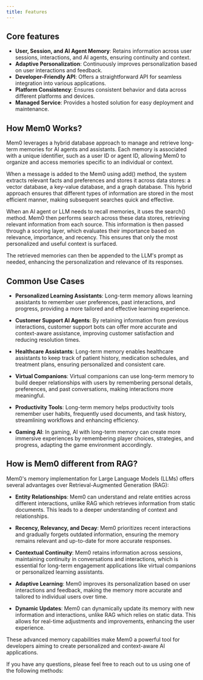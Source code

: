 ```yaml
---
title: Features
---
```


## Core features

- **User, Session, and AI Agent Memory**: Retains information across user sessions, interactions, and AI agents, ensuring continuity and context.
- **Adaptive Personalization**: Continuously improves personalization based on user interactions and feedback.
- **Developer-Friendly API**: Offers a straightforward API for seamless integration into various applications.
- **Platform Consistency**: Ensures consistent behavior and data across different platforms and devices.
- **Managed Service**: Provides a hosted solution for easy deployment and maintenance.


## How Mem0 Works?

Mem0 leverages a hybrid database approach to manage and retrieve long-term memories for AI agents and assistants. Each memory is associated with a unique identifier, such as a user ID or agent ID, allowing Mem0 to organize and access memories specific to an individual or context.

When a message is added to the Mem0 using add()  method, the system extracts relevant facts and preferences and stores it across data stores: a vector database, a key-value database, and a graph database. This hybrid approach ensures that different types of information are stored in the most efficient manner, making subsequent searches quick and effective.

When an AI agent or LLM needs to recall memories, it uses the search() method. Mem0 then performs search across these data stores, retrieving relevant information from each source. This information is then passed through a scoring layer, which evaluates their importance based on relevance, importance, and recency. This ensures that only the most personalized and useful context is surfaced.

The retrieved memories can then be appended to the LLM's prompt as needed, enhancing the personalization and relevance of its responses.


## Common Use Cases

- **Personalized Learning Assistants**: Long-term memory allows learning assistants to remember user preferences, past interactions, and progress, providing a more tailored and effective learning experience.

- **Customer Support AI Agents**: By retaining information from previous interactions, customer support bots can offer more accurate and context-aware assistance, improving customer satisfaction and reducing resolution times.

- **Healthcare Assistants**: Long-term memory enables healthcare assistants to keep track of patient history, medication schedules, and treatment plans, ensuring personalized and consistent care.

- **Virtual Companions**: Virtual companions can use long-term memory to build deeper relationships with users by remembering personal details, preferences, and past conversations, making interactions more meaningful.

- **Productivity Tools**: Long-term memory helps productivity tools remember user habits, frequently used documents, and task history, streamlining workflows and enhancing efficiency.

- **Gaming AI**: In gaming, AI with long-term memory can create more immersive experiences by remembering player choices, strategies, and progress, adapting the game environment accordingly.

## How is Mem0 different from RAG?

Mem0's memory implementation for Large Language Models (LLMs) offers several advantages over Retrieval-Augmented Generation (RAG):

- **Entity Relationships**: Mem0 can understand and relate entities across different interactions, unlike RAG which retrieves information from static documents. This leads to a deeper understanding of context and relationships.

- **Recency, Relevancy, and Decay**: Mem0 prioritizes recent interactions and gradually forgets outdated information, ensuring the memory remains relevant and up-to-date for more accurate responses.

- **Contextual Continuity**: Mem0 retains information across sessions, maintaining continuity in conversations and interactions, which is essential for long-term engagement applications like virtual companions or personalized learning assistants.

- **Adaptive Learning**: Mem0 improves its personalization based on user interactions and feedback, making the memory more accurate and tailored to individual users over time.

- **Dynamic Updates**: Mem0 can dynamically update its memory with new information and interactions, unlike RAG which relies on static data. This allows for real-time adjustments and improvements, enhancing the user experience.

These advanced memory capabilities make Mem0 a powerful tool for developers aiming to create personalized and context-aware AI applications.

If you have any questions, please feel free to reach out to us using one of the following methods:

<Snippet file="get-help.mdx" />